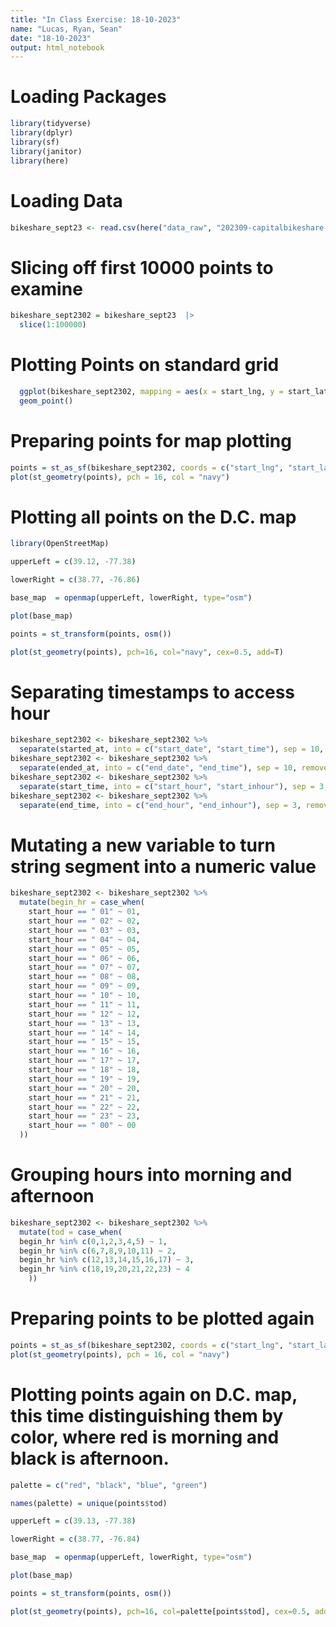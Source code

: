 ```yaml
---
title: "In Class Exercise: 18-10-2023"
name: "Lucas, Ryan, Sean"
date: "18-10-2023"
output: html_notebook
---
```


# Loading Packages
```r
library(tidyverse)
library(dplyr)
library(sf)
library(janitor)
library(here)
```

# Loading Data
```r
bikeshare_sept23 <- read.csv(here("data_raw", "202309-capitalbikeshare-tripdata.csv"))
```

# Slicing off first 10000 points to examine
```r
bikeshare_sept2302 = bikeshare_sept23  |>
  slice(1:100000) 
```

# Plotting Points on standard grid
```r
  ggplot(bikeshare_sept2302, mapping = aes(x = start_lng, y = start_lat))+
  geom_point()
```

# Preparing points for map plotting
```r
points = st_as_sf(bikeshare_sept2302, coords = c("start_lng", "start_lat"), crs = 4326)
plot(st_geometry(points), pch = 16, col = "navy")
```

# Plotting all points on the D.C. map
```r
library(OpenStreetMap)

upperLeft = c(39.12, -77.38)

lowerRight = c(38.77, -76.86)

base_map  = openmap(upperLeft, lowerRight, type="osm")

plot(base_map)

points = st_transform(points, osm())

plot(st_geometry(points), pch=16, col="navy", cex=0.5, add=T)
```
# Separating timestamps to access hour
```r
bikeshare_sept2302 <- bikeshare_sept2302 %>%
  separate(started_at, into = c("start_date", "start_time"), sep = 10, remove = FALSE)
bikeshare_sept2302 <- bikeshare_sept2302 %>%
  separate(ended_at, into = c("end_date", "end_time"), sep = 10, remove = FALSE)
bikeshare_sept2302 <- bikeshare_sept2302 %>%
  separate(start_time, into = c("start_hour", "start_inhour"), sep = 3, remove = FALSE)
bikeshare_sept2302 <- bikeshare_sept2302 %>%
  separate(end_time, into = c("end_hour", "end_inhour"), sep = 3, remove = FALSE)
```

# Mutating a new variable to turn string segment into a numeric value
```r
bikeshare_sept2302 <- bikeshare_sept2302 %>%
  mutate(begin_hr = case_when(
    start_hour == " 01" ~ 01,
    start_hour == " 02" ~ 02,
    start_hour == " 03" ~ 03,
    start_hour == " 04" ~ 04,
    start_hour == " 05" ~ 05,
    start_hour == " 06" ~ 06,
    start_hour == " 07" ~ 07,
    start_hour == " 08" ~ 08,
    start_hour == " 09" ~ 09,
    start_hour == " 10" ~ 10,
    start_hour == " 11" ~ 11,
    start_hour == " 12" ~ 12,
    start_hour == " 13" ~ 13,
    start_hour == " 14" ~ 14,
    start_hour == " 15" ~ 15,
    start_hour == " 16" ~ 16,
    start_hour == " 17" ~ 17,
    start_hour == " 18" ~ 18,
    start_hour == " 19" ~ 19,
    start_hour == " 20" ~ 20,
    start_hour == " 21" ~ 21,
    start_hour == " 22" ~ 22,
    start_hour == " 23" ~ 23,
    start_hour == " 00" ~ 00
  ))
```

# Grouping hours into morning and afternoon
```r
bikeshare_sept2302 <- bikeshare_sept2302 %>%
  mutate(tod = case_when(
  begin_hr %in% c(0,1,2,3,4,5) ~ 1,
  begin_hr %in% c(6,7,8,9,10,11) ~ 2,
  begin_hr %in% c(12,13,14,15,16,17) ~ 3,
  begin_hr %in% c(18,19,20,21,22,23) ~ 4
    ))
```

# Preparing points to be plotted again
```r
points = st_as_sf(bikeshare_sept2302, coords = c("start_lng", "start_lat"), crs = 4326)
plot(st_geometry(points), pch = 16, col = "navy")
```
# Plotting points again on D.C. map, this time distinguishing them by color, where red is morning and black is afternoon.
```r
palette = c("red", "black", "blue", "green")

names(palette) = unique(points$tod)

upperLeft = c(39.13, -77.38)

lowerRight = c(38.77, -76.84)

base_map  = openmap(upperLeft, lowerRight, type="osm")

plot(base_map)

points = st_transform(points, osm())

plot(st_geometry(points), pch=16, col=palette[points$tod], cex=0.5, add=T)
```

